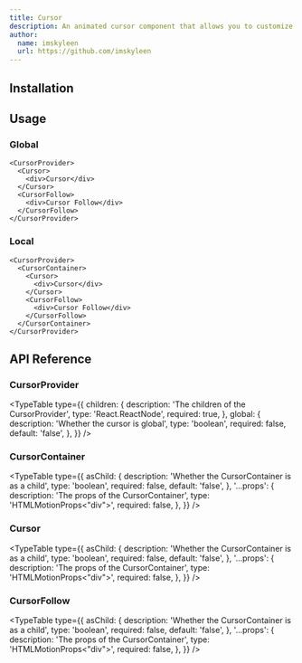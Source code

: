 ```yaml
---
title: Cursor
description: An animated cursor component that allows you to customize both the cursor and cursor follow elements with smooth animations.
author:
  name: imskyleen
  url: https://github.com/imskyleen
---
```


<ComponentPreview name="demo-primitives-animate-cursor" />

## Installation

<ComponentInstallation name="primitives-animate-cursor" />

## Usage

### Global

```tsx
<CursorProvider>
  <Cursor>
    <div>Cursor</div>
  </Cursor>
  <CursorFollow>
    <div>Cursor Follow</div>
  </CursorFollow>
</CursorProvider>
```

### Local

```tsx
<CursorProvider>
  <CursorContainer>
    <Cursor>
      <div>Cursor</div>
    </Cursor>
    <CursorFollow>
      <div>Cursor Follow</div>
    </CursorFollow>
  </CursorContainer>
</CursorProvider>
```

## API Reference

### CursorProvider

<TypeTable
  type={{
    children: {
      description: 'The children of the CursorProvider',
      type: 'React.ReactNode',
      required: true,
    },
    global: {
      description: 'Whether the cursor is global',
      type: 'boolean',
      required: false,
      default: 'false',
    },
  }}
/>

### CursorContainer

<TypeTable
  type={{
    asChild: {
      description: 'Whether the CursorContainer is as a child',
      type: 'boolean',
      required: false,
      default: 'false',
    },
    '...props': {
      description: 'The props of the CursorContainer',
      type: 'HTMLMotionProps<"div">',
      required: false,
    },
  }}
/>

### Cursor

<TypeTable
  type={{
    asChild: {
      description: 'Whether the CursorContainer is as a child',
      type: 'boolean',
      required: false,
      default: 'false',
    },
    '...props': {
      description: 'The props of the CursorContainer',
      type: 'HTMLMotionProps<"div">',
      required: false,
    },
  }}
/>

### CursorFollow

<TypeTable
  type={{
    asChild: {
      description: 'Whether the CursorContainer is as a child',
      type: 'boolean',
      required: false,
      default: 'false',
    },
    '...props': {
      description: 'The props of the CursorContainer',
      type: 'HTMLMotionProps<"div">',
      required: false,
    },
  }}
/>
